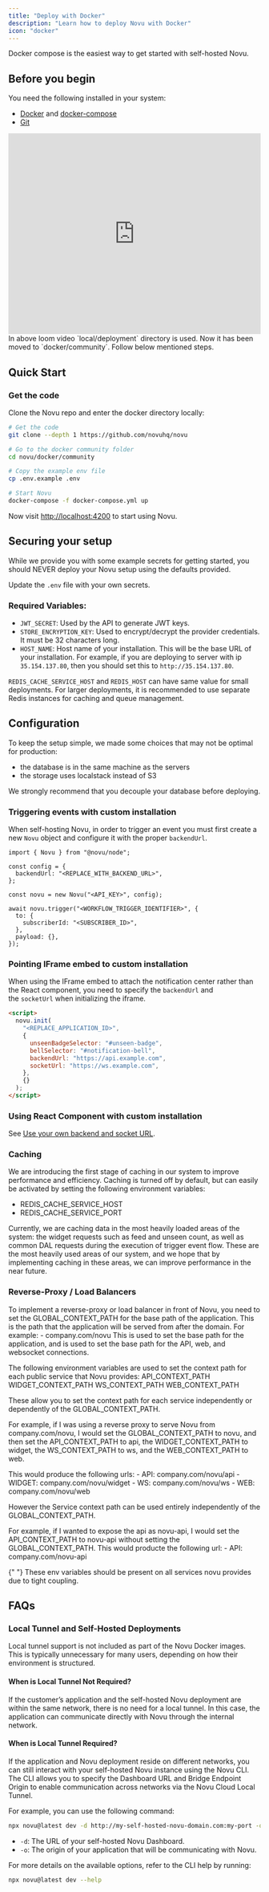 ```yaml
---
title: "Deploy with Docker"
description: "Learn how to deploy Novu with Docker"
icon: "docker"
---
```


Docker compose is the easiest way to get started with self-hosted Novu.

## Before you begin

You need the following installed in your system:

- [Docker](https://docs.docker.com/engine/install/) and [docker-compose](https://docs.docker.com/compose/install/)
- [Git](https://git-scm.com/downloads)

<iframe
  src="https://www.loom.com/embed/3af13939bfa54076a63c6360b7edaa19"
  width="100%"
  height="400px"
  frameBorder="0"
  allowFullScreen
></iframe>

<Info>
  In above loom video `local/deployment` directory is used. Now it has been
  moved to `docker/community`. Follow below mentioned steps.
</Info>

## Quick Start

### Get the code

Clone the Novu repo and enter the docker directory locally:

```bash
# Get the code
git clone --depth 1 https://github.com/novuhq/novu

# Go to the docker community folder
cd novu/docker/community

# Copy the example env file
cp .env.example .env

# Start Novu
docker-compose -f docker-compose.yml up
```

Now visit [http://localhost:4200](http://localhost:4200/) to start using Novu.

## Securing your setup

While we provide you with some example secrets for getting started, you should NEVER deploy your Novu setup using the defaults provided.

Update the `.env` file with your own secrets.

### Required Variables:

- `JWT_SECRET`: Used by the API to generate JWT keys.
- `STORE_ENCRYPTION_KEY`: Used to encrypt/decrypt the provider credentials. It must be 32 characters long.
- `HOST_NAME`: Host name of your installation. This will be the base URL of your installation. For example, if you are deploying to server with ip `35.154.137.80`, then you should set this to `http://35.154.137.80`.

`REDIS_CACHE_SERVICE_HOST` and `REDIS_HOST` can have same value for small deployments. For larger deployments, it is recommended to use separate Redis instances for caching and queue management.

## Configuration

To keep the setup simple, we made some choices that may not be optimal for production:

- the database is in the same machine as the servers
- the storage uses localstack instead of S3

We strongly recommend that you decouple your database before deploying.

### Triggering events with custom installation

When self-hosting Novu, in order to trigger an event you must first create a new `Novu` object and configure it with the proper `backendUrl`.

```tsx
import { Novu } from "@novu/node";

const config = {
  backendUrl: "<REPLACE_WITH_BACKEND_URL>",
};

const novu = new Novu("<API_KEY>", config);

await novu.trigger("<WORKFLOW_TRIGGER_IDENTIFIER>", {
  to: {
    subscriberId: "<SUBSCRIBER_ID>",
  },
  payload: {},
});
```

### Pointing IFrame embed to custom installation

When using the IFrame embed to attach the notification center rather than the React component, you need to specify the `backendUrl` and the `socketUrl` when initializing the iframe.

```html
<script>
  novu.init(
    "<REPLACE_APPLICATION_ID>",
    {
      unseenBadgeSelector: "#unseen-badge",
      bellSelector: "#notification-bell",
      backendUrl: "https://api.example.com",
      socketUrl: "https://ws.example.com",
    },
    {}
  );
</script>
```

### Using React Component with custom installation

See [Use your own backend and socket URL](https://v0.x-docs.novu.co/notification-center/client/react/get-started#use-your-own-backend-and-socket-url).

### Caching

We are introducing the first stage of caching in our system to improve performance and efficiency. Caching is turned off by default, but can easily be activated by setting the following environment variables:

- REDIS_CACHE_SERVICE_HOST
- REDIS_CACHE_SERVICE_PORT

Currently, we are caching data in the most heavily loaded areas of the system: the widget requests such as feed and unseen count, as well as common DAL requests during the execution of trigger event flow. These are the most heavily used areas of our system, and we hope that by implementing caching in these areas, we can improve performance in the near future.

### Reverse-Proxy / Load Balancers

To implement a reverse-proxy or load balancer in front of Novu, you need to set the GLOBAL_CONTEXT_PATH for the base path of the application.
This is the path that the application will be served from after the domain.
For example: - company.com/novu
This is used to set the base path for the application, and is used to set the base path for the API, web, and websocket connections.

The following environment variables are used to set the context path for each public service that Novu provides:
API_CONTEXT_PATH
WIDGET_CONTEXT_PATH
WS_CONTEXT_PATH
WEB_CONTEXT_PATH

These allow you to set the context path for each service independently or dependently of the GLOBAL_CONTEXT_PATH.

For example, if I was using a reverse proxy to serve Novu from company.com/novu,
I would set the GLOBAL_CONTEXT_PATH to novu,
and then set the API_CONTEXT_PATH to api,
the WIDGET_CONTEXT_PATH to widget,
the WS_CONTEXT_PATH to ws,
and the WEB_CONTEXT_PATH to web.

This would produce the following urls: - API: company.com/novu/api - WIDGET: company.com/novu/widget - WS: company.com/novu/ws - WEB: company.com/novu/web

However the Service context path can be used entirely independently of the GLOBAL_CONTEXT_PATH.

For example, if I wanted to expose the api as novu-api, I would set the API_CONTEXT_PATH to novu-api without setting the GLOBAL_CONTEXT_PATH.
This would producte the following url: - API: company.com/novu-api

<Note>
  {" "}
  These env variables should be present on all services novu provides due to tight
  coupling.
</Note>

## FAQs
### Local Tunnel and Self-Hosted Deployments

Local tunnel support is not included as part of the Novu Docker images. This is typically unnecessary for many users, depending on how their environment is structured.

#### When is Local Tunnel Not Required?
If the customer’s application and the self-hosted Novu deployment are within the same network, there is no need for a local tunnel. In this case, the application can communicate directly with Novu through the internal network.

#### When is Local Tunnel Required?
If the application and Novu deployment reside on different networks, you can still interact with your self-hosted Novu instance using the Novu CLI. The CLI allows you to specify the Dashboard URL and Bridge Endpoint Origin to enable communication across networks via the Novu Cloud Local Tunnel.

For example, you can use the following command:

```bash
npx novu@latest dev -d http://my-self-hosted-novu-domain.com:my-port -o http://my-app-running-novu-domain.com
```

- `-d`: The URL of your self-hosted Novu Dashboard.
- `-o`: The origin of your application that will be communicating with Novu.

For more details on the available options, refer to the CLI help by running:

```bash
npx novu@latest dev --help
```
